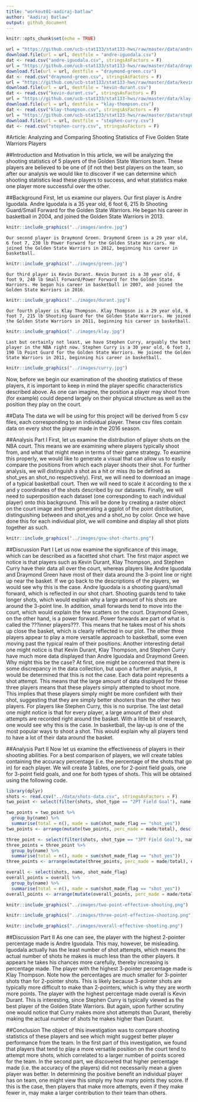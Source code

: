```yaml
---
title: "workout01-aadiraj-batlaw"
author: "Aadiraj Batlaw"
output: github_document
---
```


```r
knitr::opts_chunk$set(echo = TRUE)
```

```r
url = "https://github.com/ucb-stat133/stat133-hws/raw/master/data/andre-iguodala.csv"
download.file(url = url, destfile = "andre-iguodala.csv")
dat <- read.csv("andre-iguodala.csv", stringsAsFactors = F)
url = "https://github.com/ucb-stat133/stat133-hws/raw/master/data/draymond-green.csv"
download.file(url = url, destfile = "draymond-green.csv")
dat <- read.csv("draymond-green.csv", stringsAsFactors = F)
url = "https://github.com/ucb-stat133/stat133-hws/raw/master/data/kevin-durant.csv"
download.file(url = url, destfile = "kevin-durant.csv")
dat <- read.csv("kevin-durant.csv", stringsAsFactors = F)
url = "https://github.com/ucb-stat133/stat133-hws/raw/master/data/klay-thompson.csv"
download.file(url = url, destfile = "klay-thompson.csv")
dat <- read.csv("klay-thompson.csv", stringsAsFactors = F)
url = "https://github.com/ucb-stat133/stat133-hws/raw/master/data/stephen-curry.csv"
download.file(url = url, destfile = "stephen-curry.csv")
dat <- read.csv("stephen-curry.csv", stringsAsFactors = F)
```



#Article: Analyzing and Comparing Shooting Statistics of Five Golden State Warriors Players

##Introduction and Motivation
  In this article, we will be analyzing the shooting statistics of 5 players of the Golden State Warriors team. These players are believed to be one of (if not the) best players on the team, so after our analysis we would like to discover if we can determine which shooting statistics lead these players to success, and what statistics make one player more successful over the other.

##Background
  First, let us examine our players. Our first player is Andre Iguodala. Andre Iguodala is a 35 year old, 6 foot 6, 215 lb Shooting Guard/Small Forward for the Golden State Warriors. He began his career in basketball in 2004, and joined the Golden State Warriors in 2013. 
  
```r
knitr::include_graphics("../images/andre.jpg")
```

	Our second player is Draymond Green. Draymond Green is a 29 year old, 6 foot 7, 230 lb Power Forward for the Golden State Warriors. He joined the Golden State Warriors in 2012, beginning his career in basketball.
	
```r
knitr::include_graphics("../images/green.jpg")
```

	Our third player is Kevin Durant. Kevin Durant is a 30 year old, 6 foot 9, 240 lb Small Forward/Power Forward for the Golden State Warriors. He began his career in basketball in 2007, and joined the Golden State Warriors in 2016.
```r
knitr::include_graphics("../images/durant.jpg")
```

	Our fourth player is Klay Thompson. Klay Thompson is a 29 year old, 6 foot 7, 215 lb Shooting Guard for the Golden State Warriors. He joined the Golden State Warriors in 2011, beginning his career in basketball.
	
```r
knitr::include_graphics("../images/klay.jpg")
```

	Last but certainly not least, we have Stephen Curry, arguably the best player in the NBA right now. Stephen Curry is a 30 year old, 6 foot 3, 190 lb Point Guard for the Golden State Warriors. He joined the Golden State Warriors in 2011, beginning his career in basketball.
```r
knitr::include_graphics("../images/curry.jpg")
```


  Now, before we begin our examination of the shooting statistics of these players, it is important to keep in mind the player specific characteristics described above. As one can imagine, the position a player may shoot from (for example) could depend largely on their physical structure as well as the position they play on the court. 

##Data
  The data we will be using for this project will be derived from 5 csv files, each corresponding to an individual player. These csv files contain data on every shot the player made in the 2016 season.
  
##Analysis Part I
  First, let us examine the distribution of player shots on the NBA court. This means we are examining where players typically shoot from, and what that might mean in terms of their game strategy.
	To examine this properly, we would like to generate a visual that can allow us to easily compare the positions from which each player shoots their shot. For further analysis, we will distinguish a shot as a hit or miss (to be defined as shot_yes an shot_no respectively). First, we will need to download an image of a typical basketball court. Then we will need to scale it according to the x and y coordinates of the shots described by our datasets. Finally, we will need to superposition each dataset (one corresponding to each individual player) onto this background. This will be done by creating a raster object on the court image and then generating a ggplot of the point distribution, distinguishing between and shot_yes and a shot_no by color. Once we have done this for each individual plot, we will combine and display all shot plots together as such.
```r
knitr::include_graphics("../images/gsw-shot-charts.png")
```

##Discussion Part I
  Let us now examine the significance of this image, which can be described as a facetted shot chart. The first major aspect we notice is that players such as Kevin Durant, Klay Thompson, and Stephen Curry have their data all over the court, whereas players like Andre Iguodala and Draymond Green have most of their data around the 3-point line or right up near the basket. If we go back to the descriptions of the players, we would see why this is the case. 
	Andre Iguodala is a shooting guard/small forward, which is reflected in our shot chart. Shooting guards tend to take longer shots, which would explain why a large amount of his shots are around the 3-point line. In addition, small forwards tend to move into the court, which would explain the few scatters on the court. 
	Draymond Green, on the other hand, is a power forward. Power forwards are part of what is called the ???inner players???. This means that he takes most of his shots up close the basket, which is clearly reflected in our plot. The other three players appear to play a more versatile approach to basketball, some even moving past the typical realm of their positions.
	Another interesting detail one might notice is that Kevin Durant, Klay Thompson, and Stephen Curry have much more data displayed than Andre Iguodala and Draymond Green. Why might this be the case? At first, one might be concerned that there is some discrepancy in the data collection, but upon a further analysis, it would be determined that this is not the case. Each data point represents a shot attempt. This means that the large amount of data displayed for these three players means that these players simply attempted to shoot more. This implies that these players simply might be more confident with their shot, suggesting that they are simply better shooters than the other two players. For players like Stephen Curry, this is no surprise.
	The last detail one might notice is that for every player, a large amount of their shot attempts are recorded right around the basket. With a little bit of research, one would see why this is the case. In basketball, the lay-up is one of the most popular ways to shoot a shot. This would explain why all players tend to have a lot of their data around the basket.
	
##Analysis Part II
  Now let us examine the effectiveness of players in their shooting abilities. For a best comparison of players, we will create tables containing the accuracy percentage (i.e. the percentage of the shots that go in) for each player. We will create 3 tables, one for 2-point field goals, one for 3-point field goals, and one for both types of shots. This will be obtained using the following code.

```r
library(dplyr)
shots <- read.csv("../data/shots-data.csv", stringsAsFactors = F)
two_point <- select(filter(shots, shot_type == "2PT Field Goal"), name, shot_made_flag)

two_points = two_point %>%
  group_by(name) %>%
  summarise(total = n(), made = sum(shot_made_flag == "shot_yes")) 
two_points <- arrange(mutate(two_points, perc_made = made/total), desc(perc_made))

three_point <- select(filter(shots, shot_type == "3PT Field Goal"), name, shot_made_flag)
three_points = three_point %>%
  group_by(name) %>%
  summarise(total = n(), made = sum(shot_made_flag == "shot_yes")) 
three_points <- arrange(mutate(three_points, perc_made = made/total), desc(perc_made))

overall <- select(shots, name, shot_made_flag)
overall_points = overall %>%
  group_by(name) %>%
  summarise(total = n(), made = sum(shot_made_flag == "shot_yes")) 
overall_points <- arrange(mutate(overall_points, perc_made = made/total), desc(perc_made))
```

```r
knitr::include_graphics("../images/two-point-effective-shooting.png")
```


```r
knitr::include_graphics("../images/three-point-effective-shooting.png")
```


```r
knitr::include_graphics("../images/overall-effective-shooting.png")
```


##Discussion Part II
  As one can see, the player with the highest 2-pointer percentage made is Andre Iguodala. This may, however, be misleading. Iguodala actually has the least number of shot attempts, which means the actual number of shots he makes is much less than the other players. It appears he takes his chances more carefully, thereby increasing is percentage made. 
	The player with the highest 3-pointer percentage made is Klay Thompson. Note how the percentages are much smaller for 3-pointer shots than for 2-pointer shots. This is likely because 3-pointer shots are typically more difficult to make than 2-pointers, which is why they are worth more points.
	The player with the highest percentage made overall is Kevin Durant. This is interesting, since Stephen Curry is typically viewed as the best player of the Golden State Warriors. But again, upon further scrutiny one would notice that Curry makes more shot attempts than Durant, thereby making the actual number of shots he makes higher than Durant.
	
##Conclusion
  The object of this investigation was to compare shooting statistics of these players and see which might suggest better player performance from the team. In the first part of this investigation, we found that players that tend to play a more versatile position on the court tend to attempt more shots, which correlated to a larger number of points scored for the team. In the second part, we discovered that higher percentage made (i.e. the accuracy of the players) did not necessarily mean a given player was better. In determining the positive benefit an individual player has on team, one might view this simply my how many points they score. If this is the case, then players that make more attempts, even if they make fewer in, may make a larger contribution to their team than others.

